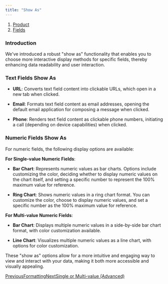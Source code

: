 ```yaml
---
title: "Show As"
---
```


1. [Product](/product)
2. [Fields](/product/fields)

### Introduction

We've introduced a robust "show as" functionality that enables you to choose more interactive display methods for specific fields, thereby enhancing data readability and user interaction.

### Text Fields Show As

* **URL**: Converts text field content into clickable URLs, which open in a new tab when clicked.

* **Email**: Formats text field content as email addresses, opening the default email application for composing a message when clicked.

* **Phone**: Renders text field content as clickable phone numbers, initiating a call (depending on device capabilities) when clicked.

### Numeric Fields Show As

For numeric fields, the following display options are available:

**For Single-value Numeric Fields**:

* **Bar Chart**: Represents numeric values as bar charts. Options include customizing the color, deciding whether to display numeric values on the chart itself, and setting a specific number to represent the 100% maximum value for reference.

* **Ring Chart**: Shows numeric values in a ring chart format. You can customize the color, choose to display numeric values, and set a specific number as the 100% maximum value for reference.

**For Multi-value Numeric Fields**:

* **Bar Chart**: Displays multiple numeric values in a side-by-side bar chart format, with color customization available.

* **Line Chart**: Visualizes multiple numeric values as a line chart, with options for color customization.

These "show as" options allow for a more intuitive and engaging way to view and interact with your data, making it both more accessible and visually appealing.

[PreviousFormatting](/product/fields/formatting)[NextSingle or Multi-value (Advanced)](/product/fields/single-or-multi-value-advanced)
